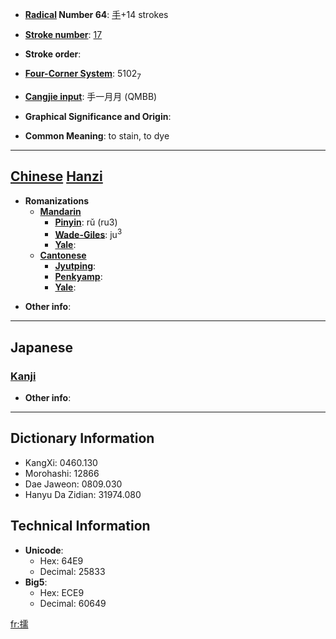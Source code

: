 * '''[[Wiktionary:Chinese radical index| Radical]] Number 64''': [[Wiktionary:Chinese radical index 手|手]]+14 strokes

* '''[[Wiktionary:Chinese total strokes index|Stroke number]]''': [[Wiktionary:Chinese total strokes index 17|17]]

* '''Stroke order''': 

* '''[[Wiktionary:Chinese four corner index|Four-Corner System]]''': 5102<sub>7</sub>

* '''[[Wiktionary:Chinese Cangjie index|Cangjie input]]''': 手一月月 (QMBB)

* '''Graphical Significance and Origin''': 

* '''Common Meaning''': to stain, to dye

----

== [[Chinese]] [[Hanzi]] ==

* '''Romanizations'''
** '''[[Mandarin]]'''
*** '''[[Pinyin]]''': rǔ (ru3)
*** '''[[Wade-Giles]]''': ju<sup>3</sup>
*** '''[[Yale]]''': 
** '''[[Cantonese]]'''
*** '''[[Jyutping]]''':
*** '''[[Penkyamp]]''': 
*** '''[[Yale]]''': 

* '''Other info''': 

----

==Japanese==
===[[Kanji]]===
{{kanji|on readings=[[じゅ]] (ju), [[にゅ]] (nyu), [[ずい]] (zui), [[に]] (ni)
|kun readings=[[ひたす]] (hitasu)
}}

* '''Other info''':  

----

== Dictionary Information ==

* KangXi: 0460.130
* Morohashi: 12866
* Dae Jaweon: 0809.030
* Hanyu Da Zidian: 31974.080

== Technical Information ==

* '''Unicode''':
** Hex: 64E9
** Decimal: 25833
* '''Big5''':
** Hex: ECE9
** Decimal: 60649

[[fr:擩]]